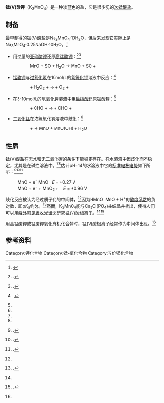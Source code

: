 {{chembox
| verifiedrevid = 384865126
| ImageFile = K3MnO4.png
| ImageSize = 200 px
| IUPACName = potassium manganate(V)<br/>potassium tetraoxidomanganate(3−)
| Section2 = {{Chembox Properties
|   Reference = <ref name="Mandelate">{{citation | title = Reduction of manganate(VI) by mandelic acid and its significance for development of a general mechanism of oxidation of organic compounds by high-valent transition metal oxides | first1 = Donald G. | last1 = Lee | first2 = Tao | last2 = Chen | journal = J. Am. Chem. Soc. | year = 1993 | volume = 115 | issue = 24 | pages = 11231–36 | doi = 10.1021/ja00077a023}}.</ref>
|   Appearance = 淡蓝色固体
|   Formula = K<sub>3</sub>MnO<sub>4</sub>
|   MolarMass = 236.23
|   LambdaMax = 670 nm<br/>(''ε'' = 900 dm<sup>3</sup> mol<sup>−1</sup> cm<sup>−1</sup>)
  }}
| Section8 = {{Chembox Related
|   OtherAnions = [[锰酸钾|锰酸钾]]<br/>[[高锰酸钾|高锰酸钾]]
  }}
}}
'''锰(V)酸钾'''（K<sub>3</sub>MnO<sub>4</sub>）是一种淡蓝色的盐，它是很少见的[[次锰酸盐|次锰酸盐]]。

== 制备 ==
最早制得的锰(V)酸盐是Na<sub>3</sub>MnO<sub>4</sub>·10H<sub>2</sub>O，但后来发现它实际上是Na<sub>3</sub>MnO<sub>4</sub>·0.25NaOH·10H<sub>2</sub>O。<ref name=wc>{{cite book|title=《无机化学丛书》第九卷：锰分族、铁系、铂系|pages=P46-47|isbn=7-03-002238-6|location=北京|publisher=科学出版社}}</ref>

*用过量的[[亚硫酸钾|亚硫酸钾]]还原[[高锰酸钾|高锰酸钾]]：<ref name="C&W">{{Cotton&Wilkinson4th|page=746}}.</ref><ref name="G&E">{{Greenwood&Earnshaw1st|pages=1221–22}}.</ref>
::MnO{{su|b=4|p=−}} + SO{{su|b=3|p=2−}} + H<sub>2</sub>O → MnO{{su|b=4|p=3−}} + SO{{su|b=4|p=2−}} + {{nowrap|2 H<sup>+</sup>}}
*[[锰酸钾|锰酸钾]]与[[过氧化氢|过氧化氢]]在10mol/L的[[氢氧化钾|氢氧化钾]]溶液中反应：<ref>{{citation | title = Oxidation of hydrocarbons. 18. Mechanism of the reaction between permanganate and carbon-carbon double bonds | first1 = Donald G. | last1 = Lee | first2 = Tao | last2 = Chen | journal = J. Am. Chem. Soc. | year = 1989 | volume = 111 | issue = 19 | pages = 7534–38 | doi =  10.1021/ja00201a039}}.</ref>
::{{nowrap|2 MnO{{su|b=4|p=2−}}}} + H<sub>2</sub>O<sub>2</sub> + {{nowrap|2 OH<sup>−</sup>}} → {{nowrap|2 MnO{{su|b=4|p=3−}}}} + O<sub>2</sub> + {{nowrap|2 H<sub>2</sub>O}}
*在3-10mol/L的氢氧化钾溶液中用[[扁桃酸|扁桃酸]]还原锰酸钾：<ref name="Mandelate"/>
::{{nowrap|2 MnO{{su|b=4|p=2−}}}} + C{{su|b=8}}H{{su|b=7}}O{{su|b=3|p=−}} + {{nowrap|2 OH<sup>−</sup>}} → {{nowrap|2 MnO{{su|b=4|p=3−}}}} + C{{su|b=8}}H{{su|b=5}}O{{su|b=3|p=−}} + {{nowrap|2 H<sub>2</sub>O}}
*[[二氧化锰|二氧化锰]]在浓氢氧化钾溶液中歧化：<ref name="C&W"/>
::{{nowrap|2 MnO<sub>2</sub>}} + {{nowrap|3 OH<sup>−</sup>}} → MnO{{su|b=4|p=3−}} + MnO(OH) + H<sub>2</sub>O

== 性质 ==
锰(V)酸盐在无水和无二氧化碳的条件下能稳定存在。在水溶液中因歧化而不稳定，尤其是在碱性溶液中。<ref name="C&W"/><ref name="G&E"/>估计pH=14的水溶液中它的[[标准电极电势|标准电极电势]]如下所示：<ref>{{RubberBible62nd|page=D-134}}.</ref><ref>{{citation | title = Manganese – compounds – standard reduction potentials | url = http://www.webelements.com/manganese/compounds.html | publisher = WebElements | accessdate = 2010-06-26 | archive-date = 2021-01-17 | archive-url = https://web.archive.org/web/20210117221000/https://webelements.com/manganese/compounds.html | dead-url = no }}.</ref><ref name="Epot">{{citation | title = Rate of the MnO<sub>4</sub><sup>−</sup>/MnO<sub>4</sub><sup>2−</sup> and MnO<sub>4</sub><sup>2−</sup>/MnO<sub>4</sub><sup>3−</sup> electrode reactions in alkaline solutions at solid electrodes | first1 = K. | last1 = Sekula-Brzezińska | first2 = P. K. | last2 = Wrona | first3 = Z. | last3 = Galus | journal = Electrochim. Acta | volume = 24 | issue = 5 | pages = 555–63 | doi = 10.1016/0013-4686(79)85032-X | year = 1979}}.</ref>
:MnO{{su|b=4|p=2−}} + e<sup>−</sup> {{eqm}} MnO{{su|b=4|p=3−}}   ''E'' = +0.27 V
:MnO{{su|b=4|p=3−}} + e<sup>−</sup> + {{nowrap|4 H<sub>2</sub>O}} {{eqm}} MnO<sub>2</sub> + {{nowrap|6 OH<sup>−</sup>}}   ''E'' = +0.96 V
歧化反应被认为经过质子化的中间体，<ref name="Epot"/>因为HMnO{{su|b=4|p=2−}} {{eqm}} MnO{{su|b=4|p=3−}} + H<sup>+</sup>的[[酸度系数|酸度系数]]的负对数，即p''K''<sub>a</sub>约为{{nowrap|13.7 ± 0.2}}。<ref>{{citation | title = Studies of Manganate(V), -(VI), and -(VII) Tetraoxyanions by Pulse Radiolysis. Optical Spectra of Protonated Forms | first1 = J. D. | last1 = Rush | first2 = B. H. J. | last2 = Bielski | journal = Inorg. Chem. | year = 1995 | volume = 34 | issue = 23 | pages = 5832–38 | doi = 10.1021/ic00127a022}}.</ref>然而，K<sub>3</sub>MnO<sub>4</sub>能与Ca<sub>2</sub>Cl(PO<sub>4</sub>)[[共结晶|共结晶]]并析出，使得人们可以用[[紫外可见吸收光谱|紫外可见吸收光谱]]来研究锰(V)酸根离子。<ref name="C&W"/><ref>{{citation | journal = J. Chem. Soc. | year = 1956 | pages = 3373–80 | doi =   10.1039/JR9560003373 | title = Structure and reactivity of the oxy-anions of transition metals. Part I. The manganese oxy-anions | first1 = A. | last1 = Carrington | first2 = M. C. R. | last2 = Symons}}.</ref>

用高锰酸钾或锰酸钾氧化有机化合物时，锰(V)酸根离子经常作为中间体出现。<ref name=wc />

== 参考资料 ==
{{reflist}}
{{锰化合物}}

[[Category:钾化合物|Category:钾化合物]]
[[Category:锰-氧化合物|Category:锰-氧化合物]]
[[Category:五价锰化合物|Category:五价锰化合物]]